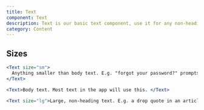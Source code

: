 ```yaml
---
title: Text
component: Text
description: Text is our basic text component, use it for any non-heading text.
category: Content
---
```


## Sizes

```jsx preview
<Text size="sm">
  Anything smaller than body text. E.g. "forgot your password?" prompts
</Text>
```

```jsx preview
<Text>Body text. Most text in the app will use this. </Text>
```

```jsx preview
<Text size="lg">Large, non-heading text. E.g. a drop quote in an article</Text>
```
